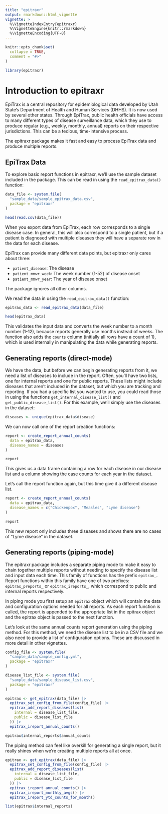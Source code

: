 ```yaml
---
title: "epitraxr"
output: rmarkdown::html_vignette
vignette: >
  %\VignetteIndexEntry{epitraxr}
  %\VignetteEngine{knitr::rmarkdown}
  %\VignetteEncoding{UTF-8}
---
```


```r
knitr::opts_chunk$set(
  collapse = TRUE,
  comment = "#>"
)
```

```r
library(epitraxr)
```

# Introduction to epitraxr

EpiTrax is a central repository for epidemiological data developed by Utah State's Department of Health and Human Services (DHHS). It is now used by several other states. Through EpiTrax, public health officials have access to many different types of disease surveillance data, which they use to produce regular (e.g., weekly, monthly, annual) reports on their respective jurisdictions. This can be a tedious, time-intensive process.

The epitraxr package makes it fast and easy to process EpiTrax data and produce multiple reports.

## EpiTrax Data

To explore basic report functions in epitraxr, we'll use the sample dataset included in the package. This can be read in using the `read_epitrax_data()` function:

```r
data_file <- system.file(
  "sample_data/sample_epitrax_data.csv",
  package = "epitraxr"
)

head(read.csv(data_file))
```

When you export data from EpiTrax, each row corresponds to a single disease case. In general, this will also correspond to a single patient, but if a patient is diagnosed with multiple diseases they will have a separate row in the data for each disease.

EpiTrax can provide many different data points, but epitraxr only cares about three:

- `patient_disease`: The disease
- `patient_mmwr_week`: The week number (1-52) of disease onset
- `patient_mmwr_year`: The year of disease onset

The package ignores all other columns.

We read the data in using the `read_epitrax_data()` function:

```r
epitrax_data <- read_epitrax_data(data_file)

head(epitrax_data)
```

This validates the input data and converts the week number to a month number (1-12), because reports generally use months instead of weeks. The function also adds the `counts` column (initially all rows have a count of 1), which is used internally in manipulating the data while generating reports.

## Generating reports (direct-mode)

We have the data, but before we can begin generating reports from it, we need a list of diseases to include in the report. Often, you'll have two lists, one for internal reports and one for public reports. These lists might include diseases that aren't included in the dataset, but which you are tracking and reporting. If you had a specific list you wanted to use, you could read those in using the functions `get_internal_disease_list()` and `get_public_disease_list()`. For this example, we'll simply use the diseases in the dataset:

```r
diseases <- unique(epitrax_data$disease)
```

We can now call one of the report creation functions:
```r
report <- create_report_annual_counts(
  data = epitrax_data,
  disease_names = diseases
)

report
```
This gives us a data frame containing a row for each disease in our disease list and a column showing the case counts for each year in the dataset.

Let's call the report function again, but this time give it a different disease list.

```r
report <- create_report_annual_counts(
  data = epitrax_data,
  disease_names = c("Chickenpox", "Measles", "Lyme disease")
)

report
```

This new report only includes three diseases and shows there are no cases of "Lyme disease" in the dataset.


## Generating reports (piping-mode)

The epitraxr package includes a separate piping mode to make it easy to chain together multiple reports without needing to specify the disease list and input data each time. This family of functions has the prefix `epitrax_`. Report functions within this family have one of two prefixes: `epitrax_preports_` or `epitrax_ireports_`, which correspond to public and internal reports respectively.

In piping mode you first setup an `epitrax` object which will contain the data and configuration options needed for all reports. As each report function is called, the report is appended to the appropriate list in the epitrax object and the epitrax object is passed to the next function.

Let's look at the same annual counts report generation using the piping method. For this method, we need the disease list to be in a CSV file and we also need to provide a list of configuration options. These are discussed in more detail in other vignettes.

```r
config_file <- system.file(
  "sample_data/sample_config.yml",
  package = "epitraxr"
)

disease_list_file <- system.file(
  "sample_data/sample_disease_list.csv",
  package = "epitraxr"
)

epitrax <- get_epitrax(data_file) |>
  epitrax_set_config_from_file(config_file) |>
  epitrax_add_report_diseases(list(
    internal = disease_list_file,
    public = disease_list_file
  )) |>
  epitrax_ireport_annual_counts()

epitrax$internal_reports$annual_counts
```
The piping method can feel like overkill for generating a single report, but it really shines when we're creating multiple reports all at once.

```r
epitrax <- get_epitrax(data_file) |>
  epitrax_set_config_from_file(config_file) |>
  epitrax_add_report_diseases(list(
    internal = disease_list_file,
    public = disease_list_file
  )) |>
  epitrax_ireport_annual_counts() |>
  epitrax_ireport_monthly_avgs() |>
  epitrax_ireport_ytd_counts_for_month()

list(epitrax$internal_reports)
```
